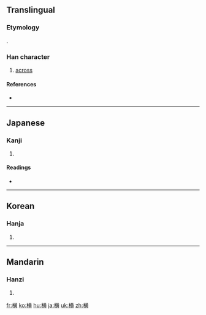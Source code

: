 {{also|橫|構}}
==Translingual==
{{stroke order|strokes=15}}
===Etymology===
{{Han compound|木|黄|ls=psc|c1=s|c2=p}}.

===Han character===
{{Han char|rn=75|rad=木|as=11|sn=15|four=|canj=木廿中金 (DTLC)|ids=⿰[[木]][[黄]]}}

# [[across]]

====References====
* {{Han ref|kx=0551.181|dkj=15484|hdz=21273.070|uh=6A2A|ud=27178}}

----

==Japanese==
===Kanji===
{{ja-kanji|grade=3|rs=木11}}

# {{defn|Japanese|sort=木11}}

====Readings====
* {{ja-readings|on=[[おう]] (ō), [[こう]] (kō)|kun=[[よこ]] (yoko), [[よこたわる]] (yokotawaru), [[よこたえる]] (yokotaeru)}}

----

==Korean==

===Hanja===
{{ko-hanja|hangeul=[[횡]]|eumhun=|rv=hoeng|mr=hoeng|y=hoyng}}

# {{defn|Korean|sort=木11}}

----

==Mandarin==

===Hanzi===
{{cmn-hanzi|tra=橫|pin=[[héng]] ([[heng2]])|wg=heng<sup>2</sup>}}

# {{defn|Mandarin|sort=木11}}

[[fr:横]]
[[ko:横]]
[[hu:横]]
[[ja:横]]
[[uk:横]]
[[zh:横]]